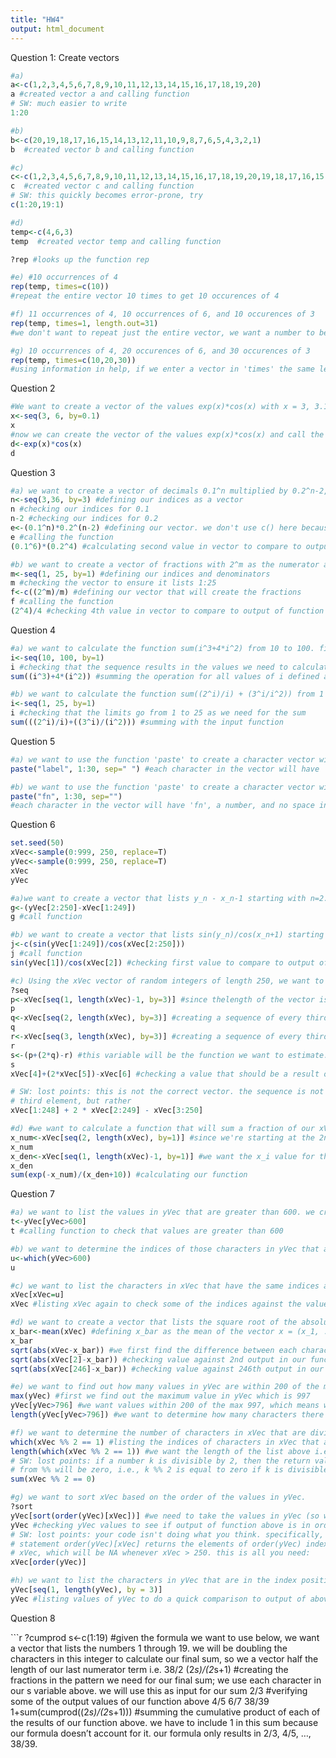 ```yaml
---
title: "HW4"
output: html_document
---
```



Question 1: Create vectors
```r
#a)
a<-c(1,2,3,4,5,6,7,8,9,10,11,12,13,14,15,16,17,18,19,20)
a #created vector a and calling function
# SW: much easier to write
1:20

#b)
b<-c(20,19,18,17,16,15,14,13,12,11,10,9,8,7,6,5,4,3,2,1)
b  #created vector b and calling function

#c)
c<-c(1,2,3,4,5,6,7,8,9,10,11,12,13,14,15,16,17,18,19,20,19,18,17,16,15,14,13,12,11,10,9,8,7,6,5,4,3,2,1)
c  #created vector c and calling function
# SW: this quickly becomes error-prone, try
c(1:20,19:1)

#d)
temp<-c(4,6,3)
temp  #created vector temp and calling function

?rep #looks up the function rep

#e) #10 occurrences of 4
rep(temp, times=c(10))
#repeat the entire vector 10 times to get 10 occurences of 4

#f) 11 occurrences of 4, 10 occurrences of 6, and 10 occurences of 3
rep(temp, times=1, length.out=31)
#we don't want to repeat just the entire vector, we want a number to be repeated more than the others. So we focus on the 'length' of our output vector instead of the number of 'times' we want to repeat the vector

#g) 10 occurrences of 4, 20 occurences of 6, and 30 occurences of 3
rep(temp, times=c(10,20,30))
#using information in help, if we enter a vector in 'times' the same length as our input, it maps each number in our input to the corresponding number in the 'times' vector and repeats it by that amount
```
Question 2
```r
#We want to create a vector of the values exp(x)*cos(x) with x = 3, 3.1, ..., 5.9, 6. Instead of typing numbers in x, we can use sequence function in R and specify the increment we want it to list the numbers by
x<-seq(3, 6, by=0.1)
x
#now we can create the vector of the values exp(x)*cos(x) and call the function
d<-exp(x)*cos(x)
d
```
Question 3
```r
#a) we want to create a vector of decimals 0.1^n multiplied by 0.2^n-2, where n is multiples of 3
n<-seq(3,36, by=3) #defining our indices as a vector
n #checking our indices for 0.1
n-2 #checking our indices for 0.2
e<-(0.1^n)*0.2^(n-2) #defining our vector. we don't use c() here because this variable is already using a vector as its input, so applying these operations will result in another vector
e #calling the function
(0.1^6)*(0.2^4) #calculating second value in vector to compare to output of function

#b) we want to create a vector of fractions with 2^m as the numerator and m as the denominator
m<-seq(1, 25, by=1) #defining our indices and denominators
m #checking the vector to ensure it lists 1:25
f<-c((2^m)/m) #defining our vector that will create the fractions
f #calling the function
(2^4)/4 #checking 4th value in vector to compare to output of function
```
Question 4
```r
#a) we want to calculate the function sum(i^3+4*i^2) from 10 to 100. first we define the limits of the sum
i<-seq(10, 100, by=1)
i #checking that the sequence results in the values we need to calculate the sum
sum((i^3)+4*(i^2)) #summing the operation for all values of i defined above

#b) we want to calculate the function sum((2^i)/i) + (3^i/i^2)) from 1 to 25. defining the limits of the sum
i<-seq(1, 25, by=1)
i #checking that the limits go from 1 to 25 as we need for the sum
sum(((2^i)/i)+((3^i)/(i^2))) #summing with the input function
```
Question 5

```r
#a) we want to use the function 'paste' to create a character vector with a string of text and numbers with a space in between the string and number following
paste("label", 1:30, sep=" ") #each character in the vector will have 'label', a number, and a space in between indicated by the 'sep' function

#b) we want to use the function 'paste' to create a character vector with a string of text and numbers with no space in between the string and number following
paste("fn", 1:30, sep="")
#each character in the vector will have 'fn', a number, and no space in between
```
Question 6

```r
set.seed(50)
xVec<-sample(0:999, 250, replace=T)
yVec<-sample(0:999, 250, replace=T)
xVec
yVec

#a)we want to create a vector that lists y_n - x_n-1 starting with n=2. we can take the yVec and xVec vectors defined above and create a vector g that lists the differences between y_n and x_n-1; we start with 2 in the yVec (since we want to start with n=2) and 1 in the xVec (to start with n-1=1) 
g<-(yVec[2:250]-xVec[1:249])
g #call function

#b) we want to create a vector that lists sin(y_n)/cos(x_n+1) starting with n=1. we can take the yVec and xVec vectors defined above and create a vector j that lists those fractions; we start with 1 in the yVec (since we want to start with n=1) and 2 in the xVec (to start with n+1=2)
j<-c(sin(yVec[1:249])/cos(xVec[2:250]))
j #call function
sin(yVec[1])/cos(xVec[2]) #checking first value to compare to output of our function

#c) Using the xVec vector of random integers of length 250, we want to solve the function x_1+2*x_2-x_3 where each term in the function corresponds to an integer in the xVec vector. 
?seq
p<-xVec[seq(1, length(xVec)-1, by=3)] #since thelength of the vector is 250, dividing by 3 we see that there is a remainder of one number in the vector. this number would be associated with the first term in our function we want to calculate. meaning our vector 'p' i.e. the first terms in our function, will be longer than the 2nd and 3rd terms in our function i.e. the variables below. so we shorten the length of xVec we wish to pull from by 1
p
q<-xVec[seq(2, length(xVec), by=3)] #creating a sequence of every third element in our xVec vector, beginning with the 2nd element. this will be the 2nd term in our function we want to estimate
q
r<-xVec[seq(3, length(xVec), by=3)] #creating a sequence of every third element in our xVec vector, beginning with the 3rd element. this will be the 3rd term in our function we want to estimate
r
s<-(p+(2*q)-r) #this variable will be the function we want to estimate. it is a combination of the 1st, 2nd, and 3rd terms of the function created above.
s
xVec[4]+(2*xVec[5])-xVec[6] #checking a value that should be a result of our output according to the function

# SW: lost points: this is not the correct vector. the sequence is not every
# third element, but rather 
xVec[1:248] + 2 * xVec[2:249] - xVec[3:250]

#d) #we want to calculate a function that will sum a fraction of our xVec characters, from the 1st to the n-1 (249)th character in xVec
x_num<-xVec[seq(2, length(xVec), by=1)] #since we're starting at the 2nd character in our vector xVec (x_i+1), we want to ensure the n-1+1th character is included in our sequence, hence we include the entire length of xVec
x_num
x_den<-xVec[seq(1, length(xVec)-1, by=1)] #we want the x_i value for the denominator so we create a sequence that runs from the first character to the n-1th character in xVec
x_den
sum(exp(-x_num)/(x_den+10)) #calculating our function
```

Question 7
```r
#a) we want to list the values in yVec that are greater than 600. we create a variable will take yVec and list those numbers in the vector that are greater than 600
t<-yVec[yVec>600]
t #calling function to check that values are greater than 600

#b) we want to determine the indices of those characters in yVec that are greater than 600.
u<-which(yVec>600)
u

#c) we want to list the characters in xVec that have the same indices as those characters in yVec that are greater than 600
xVec[xVec=u]
xVec #listing xVec again to check some of the indices against the values in the output of our function above

#d) we want to create a vector that lists the square root of the absolute value of the difference between each character in the xVec vector and the mean of the xVec vector
x_bar<-mean(xVec) #defining x_bar as the mean of the vector x = (x_1, ..., x_n) which aligns with characters in xVec vector
x_bar
sqrt(abs(xVec-x_bar)) #we first find the difference between each character in xVec and the mean calculated above, then we take the absolute value of the result to avoid any negative numbers, and we find the square root of that result 
sqrt(abs(xVec[2]-x_bar)) #checking value against 2nd output in our function
sqrt(abs(xVec[246]-x_bar)) #checking value against 246th output in our function

#e) we want to find out how many values in yVec are within 200 of the maximum value of yVec
max(yVec) #first we find out the maximum value in yVec which is 997
yVec[yVec>796] #we want values within 200 of the max 997, which means we want all characters between 797 and 997. we use this function to list all the characters we want and check their values
length(yVec[yVec>796]) #we want to determine how many characters there are in our interval above, so we determine its length

#f) we want to determine the number of characters in xVec that are divisible by 2. there are different ways to do this; one of which is to determine the indices of all even characters in xVec, and count that list of indices
which(xVec %% 2 == 1) #listing the indices of characters in xVec that are even
length(which(xVec %% 2 == 1)) #we want the length of the list above i.e. count how many characters in xvec are even
# SW: lost points: if a number k is divisible by 2, then the return value
# from %% will be zero, i.e., k %% 2 is equal to zero if k is divisible by 2.
sum(xVec %% 2 == 0)

#g) we want to sort xVec based on the order of the values in yVec.
?sort
yVec[sort(order(yVec)[xVec])] #we need to take the values in yVec (so we start with yVec[]) and then sort xVec based on their order. So we sort() with input of the values of xvec, [xVec], and the order of yVec.
yVec #checking yVec values to see if output of function above is in order of yVec values.
# SW: lost points: your code isn't doing what you think. specifically, the 
# statement order(yVec)[xVec] returns the elements of order(yVec) indexed by
# xVec, which will be NA whenever xVec > 250. this is all you need:
xVec[order(yVec)]

#h) we want to list the characters in yVec that are in the index positions 1, 4, 7, 10, etc. i.e. we want every third yVec character, beginning with the first one.
yVec[seq(1, length(yVec), by = 3)]
yVec #listing values of yVec to do a quick comparison to output of above function
```
Question 8

```r
?cumprod
s<-c(1:19) #given the formula we want to use below, we want a vector that lists the numbers 1 through 19. we will be doubling the characters in this integer to calculate our final sum, so we a vector half the length of our last numerator term i.e. 38/2
(2*s)/(2*s+1) #creating the fractions in the pattern we need for our final sum; we use each character in our s variable above. we will use this as input for our sum
2/3 #verifying some of the output values of our function above
4/5
6/7
38/39
1+sum(cumprod((2*s)/(2*s+1))) #summing the cumulative product of each of the results of our function above. we have to include 1 in this sum because our formula doesn't account for it. our formula only results in 2/3, 4/5, ..., 38/39.
